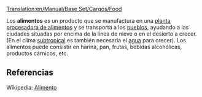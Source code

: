 [[Translation:en/Manual/Base Set/Cargos/Food]]

{{es/Carga| carga  = Alimentos
| imagen = en/Foodprocplant.png
| producida =[[es/Manual/Base Set/Industries/Planta procesadora de alimentos|Planta procesadora de alimentos]]
| aceptada  =[[es/Manual/Pueblo|Pueblo]]
}}
Los '''alimentos''' es un producto que se manufactura en una [[es/Manual/Base Set/Industries/Planta procesadora de alimentos|planta procesadora de alimentos]] y se transporta a los [[es/Manual/Pueblo|pueblos]], ayudando a las ciudades situadas por encima de la línea de nieve o en el desierto a crecer. (En el clima [[es/Manual/Clima|subtropical]] es también necesaria el [[es/Manual/Base Set/Cargos/Agua|agua]] para crecer). Los alimentos puede consistir en harina, pan, frutas, bebidas alcohólicas, productos cárnicos, etc.


==Referencias==
Wikipedia: [http://es.wikipedia.org/wiki/Alimento Alimento]
